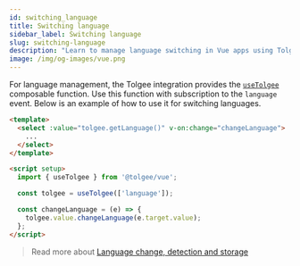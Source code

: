 ```yaml
---
id: switching_language
title: Switching language
sidebar_label: Switching language
slug: switching-language
description: "Learn to manage language switching in Vue apps using Tolgee. Guide demonstrates how to use the useTolgee composable function and handle language events, with code examples for implementation."
image: /img/og-images/vue.png
---
```


For language management, the Tolgee integration provides the [`useTolgee`](./api#composable-usetolgee) composable function. Use this function with subscription to the `language` event. Below is an example of how to use it for switching languages.

```html
<template>
  <select :value="tolgee.getLanguage()" v-on:change="changeLanguage">
    ...
  </select>
</template>

<script setup>
  import { useTolgee } from '@tolgee/vue';

  const tolgee = useTolgee(['language']);

  const changeLanguage = (e) => {
    tolgee.value.changeLanguage(e.target.value);
  };
</script>
```

> Read more about [Language change, detection and storage](/language.mdx)